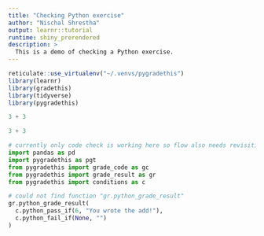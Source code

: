 ```yaml
---
title: "Checking Python exercise"
author: "Nischal Shrestha"
output: learnr::tutorial
runtime: shiny_prerendered
description: >
  This is a demo of checking a Python exercise.
---
```


```r
reticulate::use_virtualenv("~/.venvs/pygradethis")
library(learnr)
library(gradethis)
library(tidyverse)
library(pygradethis)
```

```python
3 + 3
```

```python
3 + 3
```

```python
# currently only code check is working here so flow also needs revisiting
import pandas as pd
import pygradethis as pgt
from pygradethis import grade_code as gc
from pygradethis import grade_result as gr
from pygradethis import conditions as c

# could not find function "gr.python_grade_result"
gr.python_grade_result(
  c.python_pass_if(6, "You wrote the add!"),
  c.python_fail_if(None, "")
)
```

